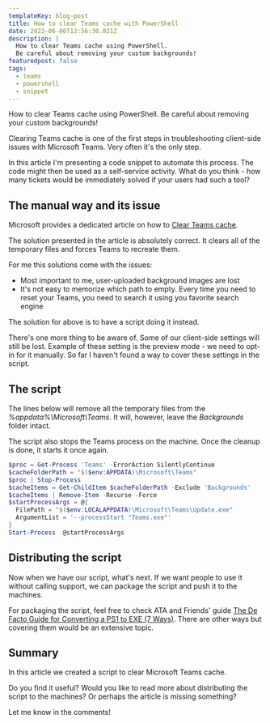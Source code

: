 ```yaml
---
templateKey: blog-post
title: How to clear Teams cache with PowerShell
date: 2022-06-06T12:56:30.021Z
description: |
  How to clear Teams cache using PowerShell.
  Be careful about removing your custom backgrounds! 
featuredpost: false
tags:
  - teams
  - powershell
  - snippet
---
```

How to clear Teams cache using PowerShell. Be careful about removing your custom backgrounds! 

Clearing Teams cache is one of the first steps in troubleshooting client-side issues with Microsoft Teams. Very often it's the only step.

In this article I'm presenting a code snippet to automate this process. The code might then be used as a self-service activity. What do you think - how many tickets would be immediately solved if your users had such a tool?

## The manual way and its issue

Microsoft provides a dedicated article on how to [Clear Teams cache](https://docs.microsoft.com/en-us/microsoftteams/troubleshoot/teams-administration/clear-teams-cache).

The solution presented in the article is absolutely correct. It clears all of the temporary files and forces Teams to recreate them.

For me this solutions come with the issues:

- Most important to me, user-uploaded background images are lost
- It's not easy to memorize which path to empty. Every time you need to reset your Teams, you need to search it using you favorite search engine

The solution for above is to have a script doing it instead.

There's one more thing to be aware of. Some of our client-side settings will still be lost. Example of these setting is the preview mode - we need to opt-in for it manually. So far I haven't found a way to cover these settings in the script.

## The script

The lines below will remove all the temporary files from the _%appdata%\Microsoft\Teams_. It will, however, leave the _Backgrounds_ folder intact.

The script also stops the Teams process on the machine. Once the cleanup is done, it starts it once again.

```powershell
$proc = Get-Process 'Teams' -ErrorAction SilentlyContinue
$cacheFolderPath = "$($env:APPDATA)\Microsoft\Teams"
$proc | Stop-Process
$cacheItems = Get-ChildItem $cacheFolderPath -Exclude 'Backgrounds'
$cacheItems | Remove-Item -Recurse -Force
$startProcessArgs = @{
  FilePath = "$($env:LOCALAPPDATA)\Microsoft\Teams\Update.exe"
  ArgumentList = '--processStart "Teams.exe"'
}
Start-Process  @startProcessArgs
```

## Distributing the script

Now when we have our script, what's next. If we want people to use it without calling support, we can package the script and push it to the machines.

For packaging the script, feel free to check ATA and Friends' guide [The De Facto Guide for Converting a PS1 to EXE (7 Ways)](https://adamtheautomator.com/ps1-to-exe/). There are other ways but covering them would be an extensive topic.

## Summary

In this article we created a script to clear Microsoft Teams cache.

Do you find it useful? Would you like to read more about distributing the script to the machines? Or perhaps the article is missing something?

Let me know in the comments!
